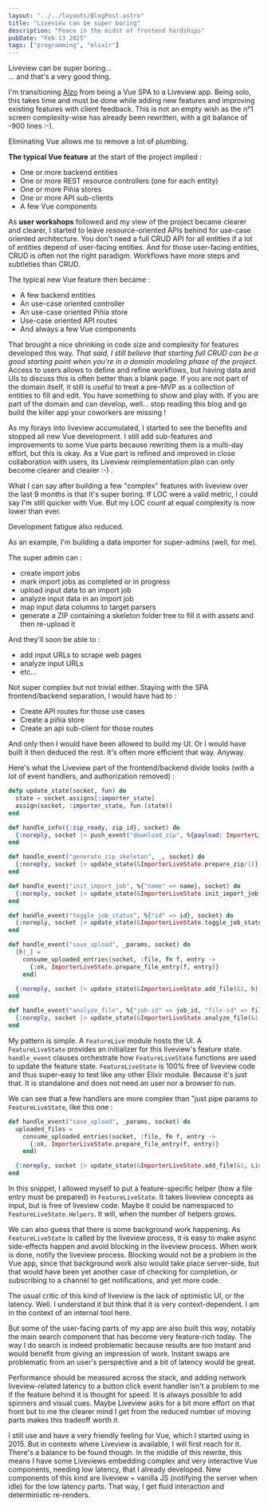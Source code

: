 ```yaml
---
layout: "../../layouts/BlogPost.astro"
title: "Liveview can be super boring"
description: "Peace in the midst of frontend hardships"
pubDate: "Feb 13 2025"
tags: ["programming", "elixir"]
---
```


Liveview can be super boring...<br/>
... and that's a very good thing.

I'm transitioning [Alzo](https://alzo.archi/) from being a Vue SPA to a Liveview app. Being solo, this takes time and must be done while adding new features and improving existing features with client feedback. This is not an empty wish as the n°1 screen complexity-wise has already been rewritten, with a git balance of -900 lines :-).

Eliminating Vue allows me to remove a lot of plumbing.

**The typical Vue feature** at the start of the project implied :
- One or more backend entities
- One or more REST resource controllers (one for each entity)
- One or more Piñia stores
- One or more API sub-clients
- A few Vue components

As **user workshops** followed and my view of the project became clearer and clearer, I started to leave resource-oriented APIs behind for use-case oriented architecture. You don't need a full CRUD API for all entities if a lot of entities depend of user-facing entities. And for those user-facing entities, CRUD is often not the right paradigm. Workflows have more steps and subtleties than CRUD.

The typical new Vue feature then became :
- A few backend entities
- An use-case oriented controller
- An use-case oriented Piñia store
- Use-case oriented API routes
- And always a few Vue components

That brought a nice shrinking in code size and complexity for features developed this way. *That said, I still believe that starting full CRUD can be a good starting point when you're in a domain modeling phase of the project.* Access to users allows to define and refine workflows, but having data and UIs to discuss this is often better than a blank page. If you are not part of the domain itself, it still is useful to treat a pre-MVP as a collection of entities to fill and edit. You have something to show and play with. If you are part of the domain and can develop, well... stop reading this blog and go build the killer app your coworkers are missing !

As my forays into liveview accumulated, I started to see the benefits and stopped all new Vue development. I still add sub-features and improvements to some Vue parts because rewriting them is a multi-day effort, but this is okay. As a Vue part is refined and improved in close collaboration with users, its Liveview reimplementation plan can only become clearer and clearer :-) .

What I can say after building a few "complex" features with liveview over the last 9 months is that it's super boring. If LOC were a valid metric, I could say I'm still quicker with Vue. But my LOC count at equal complexity is now lower than ever.

Development fatigue also reduced.

As an example, I'm building a data importer for super-admins (well, for me).

The super admin can :
- create import jobs
- mark import jobs as completed or in progress
- upload input data to an import job
- analyze input data in an import job
- map input data columns to target parsers
- generate a ZIP containing a skeleton folder tree to fill it with assets and then re-upload it

And they'll soon be able to :
- add input URLs to scrape web pages
- analyze input URLs
- etc...

Not super complex but not trivial either.
Staying with the SPA frontend/backend separation, I would have had to :
- Create API routes for those use cases
- Create a piñia store
- Create an api sub-client for those routes

And only then I would have been allowed to build my UI. Or I would have built it then deduced the rest. It's often more efficient that way. Anyway.

Here's what the Liveview part of the frontend/backend divide looks (with a lot of event handlers, and authorization removed) :

```elixir
defp update_state(socket, fun) do
  state = socket.assigns[:importer_state]
  assign(socket, :importer_state, fun.(state))
end

def handle_info({:zip_ready, zip_id}, socket) do
  {:noreply, socket |> push_event("download_zip", %{payload: ImporterLiveState.prepare_zip_payload(zip_id)})}
end

def handle_event("generate_zip_skeleton", _, socket) do
  {:noreply, socket |> update_state(&ImporterLiveState.prepare_zip/1)}
end

def handle_event("init_import_job", %{"name" => name}, socket) do
  {:noreply, socket |> update_state(&ImporterLiveState.init_import_job(&1, name))}
end

def handle_event("toggle_job_status", %{"id" => id}, socket) do
  {:noreply, socket |> update_state(&ImporterLiveState.toggle_job_status(&1, id))}
end

def handle_event("save_upload", _params, socket) do
  [h|_] =
    consume_uploaded_entries(socket, :file, fn f, entry ->
      {:ok, ImporterLiveState.prepare_file_entry(f, entry)}
    end)

  {:noreply, socket |> update_state(&ImporterLiveState.add_file(&1, h))}
end

def handle_event("analyze_file", %{"job-id" => job_id, "file-id" => file_id}, socket) do
  {:noreply, socket |> update_state(&ImporterLiveState.analyze_file(&1, job_id, file_id))}
end
```

My pattern is simple. A `FeatureLive` module hosts the UI. A `FeatureLiveState` provides an initializer for this liveview's feature state. `handle_event` clauses orchestrate how `FeatureLiveState` functions are used to update the feature state. `FeatureLiveState` is 100% free of liveview code and thus super-easy to test like any other Elixir module. Because it's just that. It is standalone and does not need an user nor a browser to run.

We can see that a few handlers are more complex than "just pipe params to `FeatureLiveState`, like this one :

```elixir
def handle_event("save_upload", _params, socket) do
  uploaded_files =
    consume_uploaded_entries(socket, :file, fn f, entry ->
      {:ok, ImporterLiveState.prepare_file_entry(f, entry)}
    end)

  {:noreply, socket |> update_state(&ImporterLiveState.add_file(&1, List.first(uploaded_files)))}
end
```

In this snippet, I allowed myself to put a feature-specific helper (how a file entry must be prepared) in `FeatureLiveState`. It takes liveview concepts as input, but is free of liveview code. Maybe it could be namespaced to `FeatureLiveState.Helpers`. It will, when the number of helpers grows.

We can also guess that there is some background work happening. As `FeatureLiveState` is called by the liveview process, it is easy to make async side-effects happen and avoid blocking in the liveview process. When work is done, notify the liveview process. Blocking would not be a problem in the Vue app, since that background work also would take place server-side, but that would have been yet another case of checking for completion, or subscribing to a channel to get notifications, and yet more code.

The usual critic of this kind of liveview is the lack of optimistic UI, or the latency.
Well. I understand it but think that it is very context-dependent. I am in the context of an internal tool here.

But some of the user-facing parts of my app are also built this way, notably the main search component that has become very feature-rich today. The way I do search is indeed problematic because results are too instant and would benefit from giving an impression of work. Instant swaps are problematic from an user's perspective and a bit of latency would be great.

Performance should be measured across the stack, and adding network liveview-related latency to a button click event handler isn't a problem to me if the feature behind it is thought for speed. It is always possible to add spinners and visual cues. Maybe Liveview asks for a bit more effort on that front but to me the clearer mind I get from the reduced number of moving parts makes this tradeoff worth it.

I still use and have a very friendly feeling for Vue, which I started using in 2015. But in contexts where Liveview is available, I will first reach for it. There's a balance to be found though. In the middle of this rewrite, this means I have some Liveviews embedding complex and very interactive Vue components, needing low latency, that I already developed. New components of this kind are liveview + vanilla JS (notifying the server when idle) for the low latency parts. That way, I get fluid interaction and deterministic re-renders.
